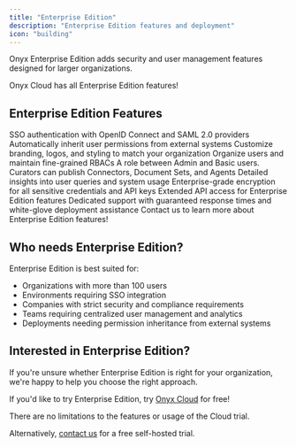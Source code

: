 ```yaml
---
title: "Enterprise Edition"
description: "Enterprise Edition features and deployment"
icon: "building"
---
```


Onyx Enterprise Edition adds security and user management features designed for larger organizations.

<Tip>
  Onyx Cloud has all Enterprise Edition features!
</Tip>

## Enterprise Edition Features

<CardGroup cols={2}>
  <Card title="OIDC/SAML" icon="sitemap" href="/deployment/authentication/oidc">
    SSO authentication with OpenID Connect and SAML 2.0 providers
  </Card>
  <Card title="Permission Sync Connectors" icon="sitemap" href="/admin/getting_started/connectors">
    Automatically inherit user permissions from external systems
  </Card>
  <Card title="Whitelabeling" icon="brush" href="/admin/advanced_configs/white_labeling">
    Customize branding, logos, and styling to match your organization
  </Card>
  <Card title="User Groups & RBACs" icon="users" href="/admin/getting_started/overview">
    Organize users and maintain fine-grained RBACs
  </Card>
  <Card title="Curator Role" icon="users" href="/admin/getting_started/overview">
    A role between Admin and Basic users. Curators can publish Connectors, Document Sets, and Agents
  </Card>
  <Card title="Usage Analytics" icon="chart-line" href="/admin/analytics/statistics">
    Detailed insights into user queries and system usage
  </Card>
  <Card title="Encrypted Secrets" icon="key" href="/deployment/configuration/configuration">
    Enterprise-grade encryption for all sensitive credentials and API keys
  </Card>
  <Card title="Enterprise Edition APIs" icon="computer" href="/developers/overview">
    Extended API access for Enterprise Edition features
  </Card>
  <Card title="Priority Support" icon="headphones" href="/deployment/miscellaneous/contact_us">
    Dedicated support with guaranteed response times and white-glove deployment assistance
  </Card>
  <Card title="And More..." icon="ellipsis" href="/deployment/miscellaneous/contact_us">
    Contact us to learn more about Enterprise Edition features!
  </Card>
</CardGroup>

## Who needs Enterprise Edition?

Enterprise Edition is best suited for:
- Organizations with more than 100 users
- Environments requiring SSO integration
- Companies with strict security and compliance requirements
- Teams requiring centralized user management and analytics
- Deployments needing permission inheritance from external systems  

## Interested in Enterprise Edition?

If you're unsure whether Enterprise Edition is right for your organization, we're happy to help you choose the right approach.

If you'd like to try Enterprise Edition, try [Onyx Cloud](https://cloud.onyx.app) for free! 

<Note>
  There are no limitations to the features or usage of the Cloud trial.
</Note>

Alternatively, [contact us](/deployment/miscellaneous/contact_us) for a free self-hosted trial.